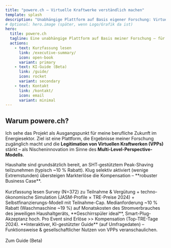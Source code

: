 ```yaml
---
title: "powere.ch – Virtuelle Kraftwerke verständlich machen"
template: splash
description: "Unabhängige Plattform auf Basis eigener Forschung: Virtuelle Kraftwerke (VPPs), dezentrale Flexibilität und ein KI-gestützter Guide."
# Optional: hero.image (später, wenn Logo/Grafik da ist)
hero:
  title: powere.ch
  tagline: Eine unabhängige Plattform auf Basis meiner Forschung – für Haushalte, Energieversorger und Politik.
  actions:
    - text: Kurzfassung lesen
      link: /executive-summary/
      icon: open-book
      variant: primary
    - text: KI-Guide (Beta)
      link: /guide/
      icon: rocket
      variant: secondary
    - text: Kontakt
      link: /kontakt/
      icon: email
      variant: minimal
---
```



## Warum powere.ch?

Ich sehe das Projekt als Ausgangspunkt für meine berufliche Zukunft im Energiesektor. Ziel ist eine Plattform, die Ergebnisse meiner Forschung zugänglich macht und die **Legitimation von Virtuellen Kraftwerken (VPPs)** stärkt – als Nischeninnovation im Sinne des **Multi-Level-Perspective-Modells**.

<CardGrid stagger>
  <Card title="TL;DR – Win-Win möglich" icon="approve-check">
    Haushalte sind grundsätzlich bereit, an SHT-gestütztem Peak-Shaving teilzunehmen (typisch ~10 % Rabatt).
    Klug selektiv aktiviert (wenige Extremstunden) übersteigen Markterlöse die Kompensation – **robuster Business Case**.
    <br /><br />
    <LinkButton href="/executive-summary/" variant="secondary" icon="open-book">Kurzfassung lesen</LinkButton>
  </Card>

  <Card title="Fokus & Methode" icon="magnifier">
    Survey (N=372) zu Teilnahme & Vergütung + techno-ökonomische Simulation (JASM-Profile × TRE-Preise 2024) +
    Selbstfinanzierungs-Modell mit Teilnahme-Cap.
  </Card>

  <Card title="Schlüsselbefunde" icon="information">
    Medianforderung ~10 % Rabatt (Waschmaschine ~19 %) auf Monatskosten des Stromverbrauches des jeweiligen Haushaltgeräts, **Geschirrspüler ideal**, Smart-Plug-Akzeptanz hoch.
    Pro Event sind Erlöse >> Kompensation (Top-TRE-Tage 2024).
  </Card>

  <Card title="Was kommt als Nächstes?" icon="rocket">
    **Interaktiver, KI-gestützter Guide** (auf Umfragedaten) – Funktionsweise & gesellschaftlicher Nutzen von VPPs veranschaulichen.
    <br /><br />
    <LinkButton href="/guide/" icon="bot" variant="secondary">Zum Guide (Beta)</LinkButton>
  </Card>
</CardGrid>
<ChatWidget client:load apiBase="https://api.powere.ch" />
